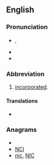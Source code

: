 ==English==

===Pronunciation===
* {{IPA|/ɪŋk/}}, {{SAMPA|/INk/}}
* {{homophones|iŋk}}
* {{rhymes|ɪŋk}}

===Abbreviation===
{{infl|en|abbreviation}}

# [[incorporated]].

====Translations====
* {{term|株||from [[株式会社]]|tr=かぶ, kabu|sc=Jpan|lang=ja}}

===Anagrams===
* {{alphagram|cin}}
* [[NCI#English|NCI]]
* [[nic#English|nic]], [[NIC#English|NIC]]